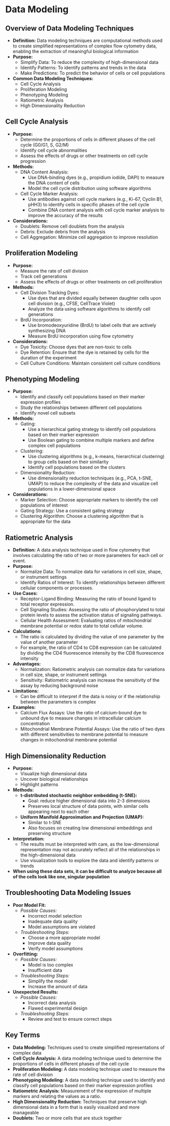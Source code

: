 # Data Modeling {-}

## **Overview of Data Modeling Techniques** {-}

*   **Definition:** Data modeling techniques are computational methods used to create simplified representations of complex flow cytometry data, enabling the extraction of meaningful biological information
*   **Purpose:**
    *   Simplify Data: To reduce the complexity of high-dimensional data
    *   Identify Patterns: To identify patterns and trends in the data
    *   Make Predictions: To predict the behavior of cells or cell populations
*   **Common Data Modeling Techniques:**
    *   Cell Cycle Analysis
    *   Proliferation Modeling
    *   Phenotyping Modeling
    *   Ratiometric Analysis
    *   High Dimensionality Reduction

## **Cell Cycle Analysis** {-}

*   **Purpose:**
    *   Determine the proportions of cells in different phases of the cell cycle (G0/G1, S, G2/M)
    *   Identify cell cycle abnormalities
    *   Assess the effects of drugs or other treatments on cell cycle progression
*   **Methods:**
    *   DNA Content Analysis:
        *   Use DNA-binding dyes (e.g., propidium iodide, DAPI) to measure the DNA content of cells
        *   Model the cell cycle distribution using software algorithms
    *   Cell Cycle Marker Analysis:
        *   Use antibodies against cell cycle markers (e.g., Ki-67, Cyclin B1, pHH3) to identify cells in specific phases of the cell cycle
        *   Combine DNA content analysis with cell cycle marker analysis to improve the accuracy of the results
*   **Considerations:**
    *   Doublets: Remove cell doublets from the analysis
    *   Debris: Exclude debris from the analysis
    *   Cell Aggregation: Minimize cell aggregation to improve resolution

## **Proliferation Modeling** {-}

*   **Purpose:**
    *   Measure the rate of cell division
    *   Track cell generations
    *   Assess the effects of drugs or other treatments on cell proliferation
*   **Methods:**
    *   Cell Division Tracking Dyes:
        *   Use dyes that are divided equally between daughter cells upon cell division (e.g., CFSE, CellTrace Violet)
        *   Analyze the data using software algorithms to identify cell generations
    *   BrdU Incorporation:
        *   Use bromodeoxyuridine (BrdU) to label cells that are actively synthesizing DNA
        *   Measure BrdU incorporation using flow cytometry
*   **Considerations:**
    *   Dye Toxicity: Choose dyes that are non-toxic to cells
    *   Dye Retention: Ensure that the dye is retained by cells for the duration of the experiment
    *   Cell Culture Conditions: Maintain consistent cell culture conditions

## **Phenotyping Modeling** {-}

*   **Purpose:**
    *   Identify and classify cell populations based on their marker expression profiles
    *   Study the relationships between different cell populations
    *   Identify novel cell subsets
*   **Methods:**
    *   Gating:
        *   Use a hierarchical gating strategy to identify cell populations based on their marker expression
        *   Use Boolean gating to combine multiple markers and define complex cell populations
    *   Clustering:
        *   Use clustering algorithms (e.g., k-means, hierarchical clustering) to group cells based on their similarity
        *   Identify cell populations based on the clusters
    *   Dimensionality Reduction:
        *   Use dimensionality reduction techniques (e.g., PCA, t-SNE, UMAP) to reduce the complexity of the data and visualize cell populations in a lower-dimensional space
*   **Considerations:**
    *   Marker Selection: Choose appropriate markers to identify the cell populations of interest
    *   Gating Strategy: Use a consistent gating strategy
    *   Clustering Algorithm: Choose a clustering algorithm that is appropriate for the data

## **Ratiometric Analysis** {-}

*   **Definition:** A data analysis technique used in flow cytometry that involves calculating the ratio of two or more parameters for each cell or event.
*   **Purpose:**
    *   Normalize Data: To normalize data for variations in cell size, shape, or instrument settings
    *   Identify Ratios of Interest: To identify relationships between different cellular components or processes.
*   **Use Cases:**
    *   Receptor-Ligand Binding: Measuring the ratio of bound ligand to total receptor expression.
    *   Cell Signaling Studies: Assessing the ratio of phosphorylated to total protein levels to assess the activation status of signaling pathways.
    *   Cellular Health Assessment: Evaluating ratios of mitochondrial membrane potential or redox state to total cellular volume.
*   **Calculations:**
    *   The ratio is calculated by dividing the value of one parameter by the value of another parameter
    *   For example, the ratio of CD4 to CD8 expression can be calculated by dividing the CD4 fluorescence intensity by the CD8 fluorescence intensity
*   **Advantages:**
    *   Normalization: Ratiometric analysis can normalize data for variations in cell size, shape, or instrument settings
    *   Sensitivity: Ratiometric analysis can increase the sensitivity of the assay by reducing background noise
*   **Limitations:**
    *   Can be difficult to interpret if the data is noisy or if the relationship between the parameters is complex
*   **Examples:**
    *   Calcium Flux Assays: Use the ratio of calcium-bound dye to unbound dye to measure changes in intracellular calcium concentration
    *   Mitochondrial Membrane Potential Assays: Use the ratio of two dyes with different sensitivities to membrane potential to measure changes in mitochondrial membrane potential

## **High Dimensionality Reduction** {-}

*   **Purpose:**
    *   Visualize high dimensional data
    *   Uncover biological relationships
    *   Highlight patterns
*   **Methods:**
    *   **t-distributed stochastic neighbor embedding (t-SNE):**
        *   Goal: reduce higher dimensional data into 2-3 dimensions
        *   Preserves local structure of data points, with similar cells appearing next to each other
    *   **Uniform Manifold Approximation and Projection (UMAP):**
        *   Similar to t-SNE
        *   Also focuses on creating low dimensional embeddings and preserving structure
*   **Interpretation:**
    *   The results must be interpreted with care, as the low-dimensional representation may not accurately reflect all of the relationships in the high-dimensional data
    *   Use visualization tools to explore the data and identify patterns or trends
*   **When using these data sets, it can be difficult to analyze because all of the cells look like one, singular population**

## **Troubleshooting Data Modeling Issues** {-}

*   **Poor Model Fit:**
    *   *Possible Causes:*
        *   Incorrect model selection
        *   Inadequate data quality
        *   Model assumptions are violated
    *   *Troubleshooting Steps:*
        *   Choose a more appropriate model
        *   Improve data quality
        *   Verify model assumptions
*   **Overfitting:**
    *   *Possible Causes:*
        *   Model is too complex
        *   Insufficient data
    *   *Troubleshooting Steps:*
        *   Simplify the model
        *   Increase the amount of data
*   **Unexpected Results:**
    *   *Possible Causes:*
        *   Incorrect data analysis
        *   Flawed experimental design
    *   *Troubleshooting Steps:*
        *   Review and test to ensure correct steps

## **Key Terms** {-}

*   **Data Modeling:** Techniques used to create simplified representations of complex data
*   **Cell Cycle Analysis:** A data modeling technique used to determine the proportions of cells in different phases of the cell cycle
*   **Proliferation Modeling:** A data modeling technique used to measure the rate of cell division
*   **Phenotyping Modeling:** A data modeling technique used to identify and classify cell populations based on their marker expression profiles
*   **Ratiometric Analysis:** Measurement of the expression of multiple markers and relating the values as a ratio.
*   **High Dimensionality Reduction:** Techniques that preserve high dimensional data in a form that is easily visualized and more manageable
*   **Doublets:** Two or more cells that are stuck together